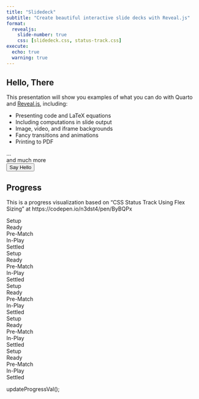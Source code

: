 ```yaml
---
title: "Slidedeck"
subtitle: "Create beautiful interactive slide decks with Reveal.js"
format:
  revealjs: 
    slide-number: true
    css: [slidedeck.css, status-track.css]
execute:
  echo: true
  warning: true    
---
```


## Hello, There

This presentation will show you examples of what you can do with Quarto and [Reveal.js](https://revealjs.com), including:

-   Presenting code and LaTeX equations
-   Including computations in slide output
-   Image, video, and iframe backgrounds
-   Fancy transitions and animations
-   Printing to PDF

...<div class="foo">and much more</div>

<form>  
  <input type="button" value="Say Hello" onclick="msg()"/>  
</form> 

<script type="text/javascript">
  function msg(){  
    alert("Hello, Local Slidedeck Script!");  
  }
</script>  

<script type="text/javascript" src="https://raw.githubusercontent.com/vanHeemstraSystems/quarto-revealjs/main/slidedeck.js"></script>

## Progress

This is a progress visualization based on "CSS Status Track Using Flex Sizing" at https://codepen.io/n3dst4/pen/ByBQPx

<div class="status-track">
  <div class="current"> <i class="fa fa-cog"></i>
    <label>Setup</label>
  </div>
  <div class="future"><i class="fa fa-circle-o"></i>
    <label>Ready</label>
  </div>
  <div class="future"> <i class="fa fa-circle-o"></i>
    <label>Pre-Match</label>
  </div>
  <div class="future"> <i class="fa fa-circle-o"></i>
    <label>In-Play</label>
  </div>
  <div class="future"> <i class="fa fa-circle-o"></i>
    <label>Settled</label>
  </div>
</div>
<div class="spacer"></div>
<div class="status-track">
  <div class="complete"> <i class="fa fa-check-circle-o"></i>
    <label>Setup</label>
  </div>
  <div class="current"><i class="fa fa-circle"></i>
    <label>Ready</label>
  </div>
  <div class="future"> <i class="fa fa-circle-o"></i>
    <label>Pre-Match</label>
  </div>
  <div class="future"> <i class="fa fa-circle-o"></i>
    <label>In-Play</label>
  </div>
  <div class="future"> <i class="fa fa-circle-o"></i>
    <label>Settled</label>
  </div>
</div>
<div class="spacer"></div>
<div class="status-track">
  <div class="complete"> <i class="fa fa-check-circle-o"></i>
    <label>Setup</label>
  </div>
  <div class="complete"><i class="fa fa-check-circle-o"></i>
    <label>Ready</label>
  </div>
  <div class="current"> <i class="fa fa-cog"></i>
    <label>Pre-Match</label>
  </div>
  <div class="future"> <i class="fa fa-circle-o"></i>
    <label>In-Play</label>
  </div>
  <div class="future"> <i class="fa fa-circle-o"></i>
    <label>Settled</label>
  </div>
</div>
<div class="spacer"></div>
<div class="status-track">
  <div class="complete"> <i class="fa fa-check-circle-o"></i>
    <label>Setup</label>
  </div>
  <div class="complete"><i class="fa fa-check-circle-o"> </i>
    <label>Ready</label>
  </div>
  <div class="complete"><i class="fa fa-check-circle-o"></i>
    <label>Pre-Match</label>
  </div>
  <div class="current"> <i class="fa fa-play-circle"></i>
    <label>In-Play</label>
  </div>
  <div class="future"> <i class="fa fa-circle-o"></i>
    <label>Settled</label>
  </div>
</div>
<div class="spacer"></div>
<div class="status-track">
  <div class="complete"> <i class="fa fa-check-circle-o"></i>
    <label>Setup</label>
  </div>
  <div class="complete"><i class="fa fa-check-circle-o"> </i>
    <label>Ready</label>
  </div>
  <div class="complete"><i class="fa fa-check-circle-o"></i>
    <label>Pre-Match</label>
  </div>
  <div class="complete"><i class="fa fa-check-circle-o"></i>
    <label>In-Play</label>
  </div>
  <div class="complete"> <i class="fa fa-check-circle-o"></i>
    <label>Settled</label>
  </div>
</div>


updateProgressVal();
